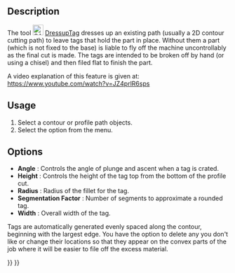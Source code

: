 <languages/>

{{Docnav
|[[CAM_DressupRampEntry|DressupRampEntry]]
|[[CAM_DressupZCorrect|DressupZCorrect]]
|[[CAM_Workbench|CAM]]
|IconL=CAM_DressupRampEntry.svg
|IconR=CAM_DressupZCorrect.svg
|IconC=Workbench_CAM.svg
}}

{{GuiCommand
|Name=CAM DressupTag
|MenuLocation=CAM → Path Dressup → Tag
|Workbenches=[[CAM_Workbench|CAM]]
|SeeAlso=[[CAM_DressupRampEntry|CAM DressupRampEntry]], [[CAM_DressupDogbone|CAM DressupDogbone]], [[CAM_DressupDragKnife|CAM DressupDragKnife]]
}}

==Description==

The tool [[Image:CAM_DressupTag.svg|24px]] [[CAM_DressupTag|DressupTag]] dresses up an existing path (usually a 2D contour cutting path) to leave tags that hold the part in place. Without them a part (which is not fixed to the base) is liable to fly off the machine uncontrollably as the final cut is made. The tags are intended to be broken off by hand (or using a chisel) and then filed flat to finish the part.  

A video explanation of this feature is given at: https://www.youtube.com/watch?v=JZ4prlR6sps

==Usage==

# Select a contour or profile path objects.
# Select the {{MenuCommand|CAM → Path Dressup → [[Image:CAM_DressupTag.svg|16px]] Tag}} option from the menu.

==Options==

* '''Angle''' : Controls the angle of plunge and ascent when a tag is crated.
* '''Height''' : Controls the height of the tag top from the bottom of the profile cut.
* '''Radius''' : Radius of the fillet for the tag.
* '''Segmentation Factor''' : Number of segments to approximate a rounded tag.
* '''Width''' : Overall width of the tag.

Tags are automatically generated evenly spaced along the contour, beginning with the largest edge. You have the option to delete any you don't like or change their locations so that they appear on the convex parts of the job where it will be easier to file off the excess material.  


{{Docnav
|[[CAM_DressupRampEntry|DressupRampEntry]]
|[[CAM_DressupZCorrect|DressupZCorrect]]
|[[CAM_Workbench|CAM]]
|IconL=CAM_DressupRampEntry.svg
|IconR=CAM_DressupZCorrect.svg
|IconC=Workbench_CAM.svg
}}

{{CAM_Tools_navi{{#translation:}}}}
{{Userdocnavi{{#translation:}}}}
